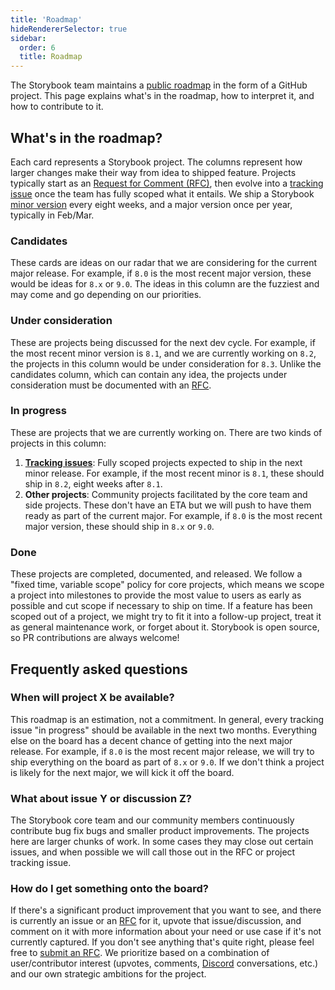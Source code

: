 ```yaml
---
title: 'Roadmap'
hideRendererSelector: true
sidebar:
  order: 6
  title: Roadmap
---
```


The Storybook team maintains a [public roadmap](https://github.com/orgs/storybookjs/projects/20/views/1) in the form of a GitHub project. This page explains what's in the roadmap, how to interpret it, and how to contribute to it.

## What's in the roadmap?

Each card represents a Storybook project. The columns represent how larger changes make their way from idea to shipped feature. Projects typically start as an [Request for Comment (RFC)](./RFC.mdx), then evolve into a [tracking issue](https://github.com/storybookjs/storybook/issues?q=is%3Aissue++sort%3Aupdated-desc+label%3ATracking+) once the team has fully scoped what it entails. We ship a Storybook [minor version](https://semver.org/) every eight weeks, and a major version once per year, typically in Feb/Mar.

### Candidates

These cards are ideas on our radar that we are considering for the current major release. For example, if `8.0` is the most recent major version, these would be ideas for `8.x` or `9.0`. The ideas in this column are the fuzziest and may come and go depending on our priorities.

### Under consideration

These are projects being discussed for the next dev cycle. For example, if the most recent minor version is `8.1`, and we are currently working on `8.2`, the projects in this column would be under consideration for `8.3`. Unlike the candidates column, which can contain any idea, the projects under consideration must be documented with an [RFC](./RFC.mdx).

### In progress

These are projects that we are currently working on. There are two kinds of projects in this column:

1. **[Tracking issues](https://github.com/storybookjs/storybook/issues?q=is%3Aissue++sort%3Aupdated-desc+label%3ATracking+)**: Fully scoped projects expected to ship in the next minor release. For example, if the most recent minor is `8.1`, these should ship in `8.2`, eight weeks after `8.1`.
2. **Other projects**: Community projects facilitated by the core team and side projects. These don't have an ETA but we will push to have them ready as part of the current major. For example, if `8.0` is the most recent major version, these should ship in `8.x` or `9.0`.

### Done

These projects are completed, documented, and released. We follow a "fixed time, variable scope" policy for core projects, which means we scope a project into milestones to provide the most value to users as early as possible and cut scope if necessary to ship on time. If a feature has been scoped out of a project, we might try to fit it into a follow-up project, treat it as general maintenance work, or forget about it. Storybook is open source, so PR contributions are always welcome!

## Frequently asked questions

### When will project X be available?

This roadmap is an estimation, not a commitment. In general, every tracking issue "in progress" should be available in the next two months. Everything else on the board has a decent chance of getting into the next major release. For example, if `8.0` is the most recent major release, we will try to ship everything on the board as part of `8.x` or `9.0`. If we don't think a project is likely for the next major, we will kick it off the board.

### What about issue Y or discussion Z?

The Storybook core team and our community members continuously contribute bug fix bugs and smaller product improvements. The projects here are larger chunks of work. In some cases they may close out certain issues, and when possible we will call those out in the RFC or project tracking issue.

### How do I get something onto the board?

If there's a significant product improvement that you want to see, and there is currently an issue or an [RFC](./RFC.mdx) for it, upvote that issue/discussion, and comment on it with more information about your need or use case if it's not currently captured. If you don't see anything that's quite right, please feel free to [submit an RFC](https://github.com/storybookjs/storybook/discussions/new?category=rfc). We prioritize based on a combination of user/contributor interest (upvotes, comments, [Discord](https://discord.gg/storybook) conversations, etc.) and our own strategic ambitions for the project.
